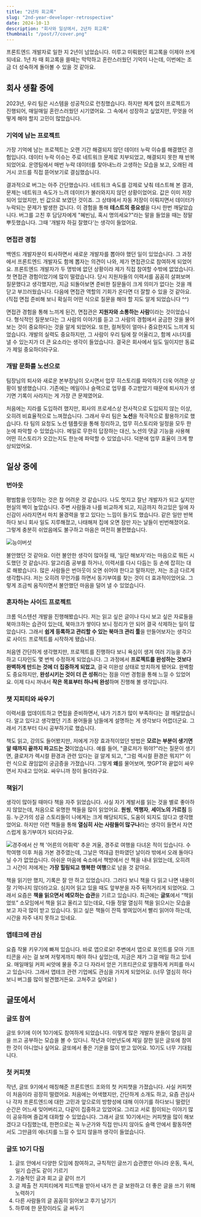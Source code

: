 ```yaml
---
title: "2년차 회고록"
slug: "2nd-year-developer-retrospective"
date: 2024-10-13
description: "회사와 일상에서, 2년차 회고록"
thumbnail: "/post/7/cover.png"
---
```


프론트엔드 개발자로 일한 지 2년이 넘었습니다. 미루고 미뤄왔던 회고록을 이제야 쓰게 되네요. 1년 차 때 회고록을 쓸때는 막막하고 혼란스러웠던 기억이 나는데, 이번에는 조금 더 성숙하게 돌아볼 수 있을 것 같아요.

## 회사 생활 중에

2023년, 우리 팀은 시스템을 성공적으로 런칭했습니다. 하지만 체계 없이 프로젝트가 진행되어, 매일매일 혼란스러웠던 시기였어요. 그 속에서 성장하고 싶었지만, 무엇을 어떻게 해야 할지 고민이 많았습니다.

### 기억에 남는 프로젝트

가장 기억에 남는 프로젝트는 오랜 기간 해결되지 않던 데이터 누락 이슈를 해결했던 경험입니다. 데이터 누락 이슈는 주로 네트워크 문제로 치부되었고, 해결되지 못한 채 반복되었어요. 운영팀에서 매번 누락 데이터를 찾아내느라 고생하는 모습을 보고, 오래된 레거시 코드를 직접 뜯어보기로 결심했습니다.

결과적으로 버그는 아주 간단했습니다. 네트워크 속도를 강제로 낮춰 테스트해 본 결과, 문제는 네트워크 속도가 느려 데이터가 불러와지지 않던 상황이었어요. 값은 이미 저장되어 있었지만, 빈 값으로 보였던 것이죠. 그 상태에서 자동 저장이 이뤄지면서 데이터가 누락되는 문제가 발생한 겁니다. 이 경험을 통해 **테스트의 중요성**을 다시 한번 깨달았습니다. 버그를 고친 후 담당자에게 "혜빈님, 혹시 명의세요?"라는 말을 들었을 때는 정말 뿌듯했습니다. 그때 '개발자 하길 잘했다'는 생각이 들었어요.

### 면접관 경험

백엔드 개발자분이 퇴사하면서 새로운 개발자를 뽑아야 했던 일이 있었습니다. 그 과정에서 프론트엔드 개발자도 함께 뽑자는 의견이 나와, 제가 면접관으로 참여하게 되었어요. 프론트엔드 개발자가 두 명밖에 없던 상황이라 제가 직접 참여할 수밖에 없었습니다. 첫 면접관 경험이었기에 많이 떨렸습니다. 당시 지원자들의 이력서를 꼼꼼히 살펴보며 질문했다고 생각했지만, 지금 되돌아보면 준비한 질문들이 크게 의미가 없다는 것을 깨닫고 부끄러웠습니다. 다음에 면접관 역할의 기회가 온다면 더 잘할 수 있을 것 같아요. (직접 면접 준비해 보니 확실히 어떤 식으로 질문을 해야 할 지도 알게 되었습니다 ^^)

면접관 경험을 통해 느끼게 된건, 면접관은 **지원자와 소통하는 사람**이라는 것이었습니다. 형식적인 질문보다는 그 사람의 이야기를 듣고 그 사람의 경험에서 궁금한 것을 물어보는 것이 중요하다는 것을 알게 되었어요. 또한, 컬쳐핏이 얼마나 중요한지도 느끼게 되었습니다. 개발의 실력도 중요하지만, 그 사람이 우리 팀에 잘 어울리고, 함께 시너지를 낼 수 있는지가 더 큰 요소라는 생각이 들었습니다. 결국은 회사에서 일도 일이지만 동료가 제일 중요하더라구요.

### 개발 문화를 노션으로

팀장님의 퇴사와 새로운 본부장님이 오시면서 업무 히스토리를 파악하기 더욱 어려운 상황이 발생했습니다. 기존에는 메일이나 슬랙으로 업무를 주고받았기 때문에 퇴사자가 생기면 기록이 사라지는 게 가장 큰 문제였어요.

처음에는 지라를 도입하려 했지만, 회사의 프로세스상 전사적으로 도입되지 않는 이상, 오히려 비효율적으로 느껴졌습니다. 그래서 우리 팀은 **노션**을 적극적으로 활용하기로 했습니다. 타 팀의 요청도 노션 템플릿을 통해 정리하고, 업무 히스토리와 일정을 모두 한눈에 파악할 수 있었습니다. 메일로 무한히 답장하는 대신, 노션의 댓글 기능을 사용해 어떤 히스토리가 오갔는지도 한눈에 파악할 수 있었습니다. 덕분에 업무 효율이 크게 향상되었어요.

## 일상 중에

### 번아웃

평범함을 인정하는 것은 참 어려운 것 같습니다. 나도 멋지고 잘난 개발자가 되고 싶지만 현실의 벽이 높았습니다. 주변 사람들과 나를 비교하게 되고, 지금까지 하고있은 일에 자신감이 사라지면서 마치 물경력을 쌓고 있다는 느낌이 들기도 했습니다. 같은 일만 반복하다 보니 회사 일도 지루해졌고, 나태해져 집에 오면 잠만 자는 날들이 빈번해졌어요. 그렇게 충분히 쉬었음에도 불구하고 마음은 여전히 불편했습니다.

![능이버섯](/post/7/2.png)

불안했던 것 같아요. 이런 불안한 생각이 많아질 때, '일단 해보자'라는 마음으로 뭐든 시도했던 것 같습니다. 알고리즘 공부를 하거나, 이력서를 다시 다듬는 등 손에 잡히는 대로 해봤습니다. 많은 사람들은 번아웃이 오면 쉬어야 한다고 말하지만, 저는 조금 다르게 생각합니다. 저는 오히려 무언가를 하면서 동기부여를 찾는 것이 더 효과적이었어요. 그렇게 조금씩 움직이면서 불안했던 마음을 덜어 낼 수 있었습니다.

### 혼자하는 사이드 프로젝트

크롬 익스텐션 개발을 진행해봤습니다. 저는 읽고 싶은 글이나 다시 보고 싶은 자료들을 북마크하는 습관이 있는데, 북마크가 쌓이다 보니 정리가 안 되어 결국 삭제하는 일이 많았습니다. 그래서 **쉽게 등록하고 관리할 수 있는 북마크 관리 툴**을 만들어보자는 생각으로 사이드 프로젝트를 시작하게 됐습니다.

처음엔 간단하게 생각했지만, 프로젝트를 진행하다 보니 욕심이 생겨 여러 기능을 추가하고 디자인도 몇 번씩 수정하게 되었습니다. 그 과정에서 **프로젝트를 완성하는 것보다 완벽하게 만드는 것에 더 집중하게 되었고**, 결국 미완성 상태로 방치하게 됐어요. 완벽함도 중요하지만, **완성시키는 것이 더 큰 성취**라는 점을 이번 경험을 통해 느낄 수 있었어요. 이제 다시 꺼내서 **작은 목표부터 하나씩 완성**하며 진행해 볼 생각입니다.

### 챗 지피티와 싸우기

이력서를 업데이트하고 면접을 준비하면서, 내가 기초가 많이 부족하다는 걸 깨달았습니다. 알고 있다고 생각했던 기초 용어들을 남들에게 설명하는 게 생각보다 어렵더군요. 그래서 기초부터 다시 공부하기로 했습니다.

책도 읽고, 강의도 들어봤지만, 저에게 가장 효과적이었던 방법은 **모르는 부분이 생기면 알 때까지 끝까지 파고드는 것**이었습니다. 예를 들어, "클로저가 뭐야?"라는 질문이 생기면, 클로저가 렉시컬 환경과 관련 있다는 걸 알게 되고, "그럼 렉시컬 환경은 뭐지?" 이런 식으로 끊임없이 궁금증을 가졌습니다. 그렇게 **왜**를 물어보며, 챗GPT와 끝없이 싸우면서 지내고 있어요. 싸우니까 정이 들더라구요.

### 책읽기

생각이 많아질 때마다 책을 자주 읽었습니다. 사실 자기 계발서를 읽는 것을 별로 좋아하지 않았는데, 처음으로 유명한 책들을 많이 읽었어요. **원씽**, **역행자**, **세이노의 가르침** 등등. 누군가의 성공 스토리들이 나에게는 크게 해당되지도, 도움이 되지도 않다고 생각했었어요. 하지만 이런 책들을 통해 **열심히 사는 사람들이 많구나**라는 생각이 들면서 자연스럽게 동기부여가 되더라구요.

![경주에서 산 책 '어른의 어휘력'](/post/7/1.png)
추운 겨울, 경주로 여행을 다녀온 적이 있습니다. 수학여행 이후 처음 가본 경주였는데, 그날은 역대급 한파였던 날이라 밖에서 오래 돌아다닐 수가 없었습니다. 아쉬운 마음에 숙소에서 책방에서 산 책을 내내 읽었는데, 오히려 그 시간이 저에게는 **가장 힐링되고 행복한 여행**으로 남을 것 같아요.

책을 읽기만 했지, 기록은 잘 안 하고 있었습니다. 그러다 보니 책을 다 읽고 나면 내용이 잘 기억나지 않더라고요. 심지어 읽고 있을 때도 앞부분을 자주 뒤적거리게 되었어요. 그래서 요즘은 **책을 읽으면서 메모하는 습관**을 기르고 있습니다. 최근에는 **글또**에서 “책읽었또” 소모임에서 책을 읽고 올리고 있는데요, 다들 정말 열심히 책을 읽으시는 모습을 보고 자극 많이 받고 있습니다. 읽고 싶은 책들이 잔뜩 쌓여있어서 빨리 읽어야 하는데, 시간을 자주 내지 못하고 있네요.

### 앱테크에 관심

요즘 작물 키우기에 빠져 있습니다. 바로 앱으로요! 주변에서 앱으로 포인트를 모아 기프티콘을 사는 걸 보며 저렇게까지 해야 하나 싶었는데, 지금은 제가 그걸 매일 하고 있네요. 매일매일 커피 씨앗에 물을 주고 다 자라서 얻은 기프티콘으로 알뜰하게 커피를 마시고 있습니다. 그래서 앱테크 관련 기업에도 관심을 가지게 되었어요. (너무 열심히 하다 보니 버그를 많이 발견했거든요. 고쳐주고 싶어요! )

## 글또에서

### 글또 참여

글또 9기에 이어 10기에도 참여하게 되었습니다. 이렇게 많은 개발자 분들이 열심히 글을 쓰고 공부하는 모습을 볼 수 있다니. 작년과 이번년도에 제일 잘한 일은 글또에 참여한 것이 아니었나 싶어요. 글또에서 좋은 기운을 많이 받고 있어요. 10기도 너무 기대됩니다.

### 첫 커피챗

작년, 글또 9기에서 매칭해준 프론트엔드 조와의 첫 커피챗을 가졌습니다. 사실 커피챗이 처음이라 굉장히 떨렸어요. 처음에는 어색했지만, 간단하게 소개도 하고, 요즘 관심사나 각자 프론트엔드에 대한 고민과 앞으로의 방향성에 대해 이야기를 하다보니 떨렸던 순간은 어느새 잊어버리고, 다같이 집중하고 있었어요. 그리고 서로 힘이되는 이야기 많이 공유하며 즐겁게 대화할 수 있었습니다. 그래서 글또 10기에서는 커피챗을 많이 해보겠다고 다짐했는데, 한편으로는 꼭 누군가와 직접 만나지 않아도 슬랙 안에서 활동하면서도 그만큼의 에너지를 느낄 수 있지 않을까 생각이 들었습니다.

### 글또 10기 다짐

1. 글또 안에서 다양한 모임에 참여하고, 규칙적인 글쓰기 습관뿐만 아니라 운동, 독서, 일기 습관도 같이 기르기
2. 기술적인 글과 회고 글 같이 쓰기
3. 글 제출 전 지피티에게 피드백을 받아서 내가 쓴 글 보완하고 더 좋은 글을 쓰기 위해 노력하기
4. 다른 사람들의 글 꼼꼼히 읽어보고 후기 남기기
5. 하루에 한 문장이라도 글 써두기

